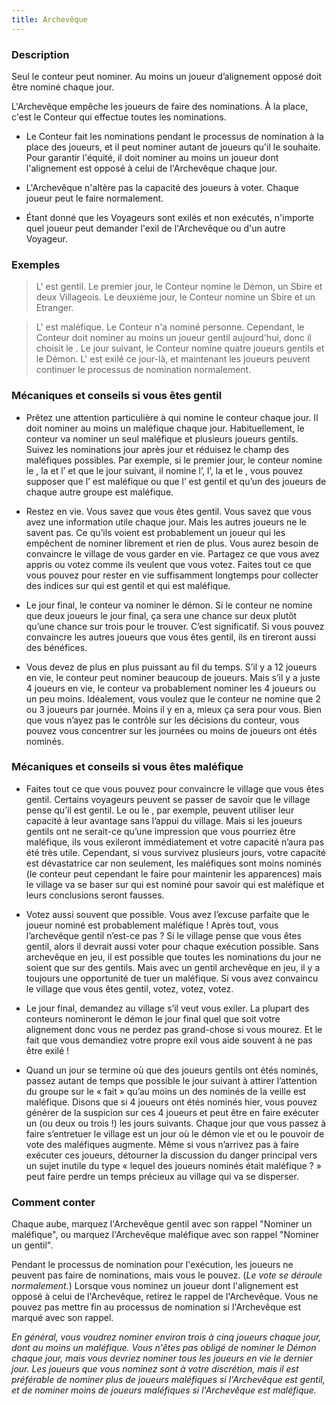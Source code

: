 ```yaml
---
title: Archevêque
---
```



<Role ARCHEVEQUE header />

### Description

Seul le conteur peut nominer. Au moins un joueur d’alignement opposé doit être nominé chaque jour.

L'Archevêque empêche les joueurs de faire des nominations. À la place, c'est le Conteur qui effectue toutes les nominations. 

-   Le Conteur fait les nominations pendant le processus de nomination à la place des joueurs, et il peut nominer autant de joueurs qu'il le souhaite. Pour garantir l'équité, il doit nominer au moins un joueur dont l'alignement est opposé à celui de l'Archevêque chaque jour. 

-   L'Archevêque n'altère pas la capacité des joueurs à voter. Chaque joueur peut le faire normalement. 

-   Étant donné que les Voyageurs sont exilés et non exécutés, n'importe quel joueur peut demander l'exil de l'Archevêque ou d'un autre Voyageur. 

### Exemples

> L'<Role ARCHEVEQUE /> est gentil. Le premier jour, le Conteur nomine le Démon, un Sbire et deux Villageois. Le deuxième jour, le Conteur nomine un Sbire et un Etranger.

> L'<Role ARCHEVEQUE /> est maléfique. Le Conteur n'a nominé personne. Cependant, le Conteur doit nominer au moins un joueur gentil aujourd'hui, donc il choisit le <Role MENESTREL />. Le jour suivant, le Conteur nomine quatre joueurs gentils et le Démon. L'<Role ARCHEVEQUE /> est exilé ce jour-là, et maintenant les joueurs peuvent continuer le processus de nomination normalement. 

### Mécaniques et conseils si vous êtes gentil

- Prêtez une attention particulière à qui nomine le conteur chaque jour. Il doit nominer au moins un maléfique chaque jour. Habituellement, le conteur va nominer un seul maléfique et plusieurs joueurs gentils. Suivez les nominations jour après jour et réduisez le champ des maléfiques possibles. Par exemple, si le premier jour, le conteur nomine le <Role FOU />, la <Role FEMME_DE_CHAMBRE /> et l’<Role INVENTEUR /> et que le jour suivant, il nomine l’<Role INVENTEUR />, l’<Role EXORCISTE />, la <Role MAMIE /> et le <Role MARIN />, vous pouvez supposer que l’<Role INVENTEUR /> est maléfique ou que l’<Role INVENTEUR /> est gentil et qu’un des joueurs de chaque autre groupe est maléfique.

- Restez en vie. Vous savez que vous êtes gentil. Vous savez que vous avez une information utile chaque jour. Mais les autres joueurs ne le savent pas. Ce qu’ils voient est probablement un joueur qui les empêchent de nominer librement et rien de plus. Vous aurez besoin de convaincre le village de vous garder en vie. Partagez ce que vous avez appris ou votez comme ils veulent que vous votez. Faites tout ce que vous pouvez pour rester en vie suffisamment longtemps pour collecter des indices sur qui est gentil et qui est maléfique.

- Le jour final, le conteur va nominer le démon. Si le conteur ne nomine que deux joueurs le jour final, ça sera une chance sur deux plutôt qu’une chance sur trois pour le trouver. C’est significatif. Si vous pouvez convaincre les autres joueurs que vous êtes gentil, ils en tireront aussi des bénéfices.

- Vous devez de plus en plus puissant au fil du temps. S’il y a 12 joueurs en vie, le conteur peut nominer beaucoup de joueurs. Mais s’il y a juste 4 joueurs en vie, le conteur va probablement nominer les 4 joueurs ou un peu moins. Idéalement, vous voulez que le conteur ne nomine que 2 ou 3 joueurs par journée. Moins il y en a, mieux ça sera pour vous. Bien que vous n’ayez pas le contrôle sur les décisions du conteur, vous pouvez vous concentrer sur les journées ou moins de joueurs ont étés nominés.

### Mécaniques et conseils si vous êtes maléfique

- Faites tout ce que vous pouvez pour convaincre le village que vous êtes gentil. Certains voyageurs peuvent se passer de savoir que le village pense qu’il est gentil. Le <Role MAGISTRAT /> ou le <Role NECROMANT />, par exemple, peuvent utiliser leur capacité à leur avantage sans l’appui du village. Mais si les joueurs gentils ont ne serait-ce qu’une impression que vous pourriez être maléfique, ils vous exileront immédiatement et votre capacité n’aura pas été très utile. Cependant, si vous survivez plusieurs jours, votre capacité est dévastatrice car non seulement, les maléfiques sont moins nominés (le conteur peut cependant le faire pour maintenir les apparences) mais le village va se baser sur qui est nominé pour savoir qui est maléfique et leurs conclusions seront fausses.

- Votez aussi souvent que possible. Vous avez l’excuse parfaite que le joueur nominé est probablement maléfique ! Après tout, vous l’archevêque gentil n’est-ce pas ? Si le village pense que vous êtes gentil, alors il devrait aussi voter pour chaque exécution possible. Sans archevêque en jeu, il est possible que toutes les nominations du jour ne soient que sur des gentils. Mais avec un gentil archevêque en jeu, il y a toujours une opportunité de tuer un maléfique. Si vous avez convaincu le village que vous êtes gentil, votez, votez, votez.

- Le jour final, demandez au village s’il veut vous exiler. La plupart des conteurs nomineront le démon le jour final quel que soit votre alignement donc vous ne perdez pas grand-chose si vous mourez. Et le fait que vous demandiez votre propre exil vous aide souvent à ne pas être exilé !

- Quand un jour se termine où que des joueurs gentils ont étés nominés, passez autant de temps que possible le jour suivant à attirer l’attention du groupe sur le « fait » qu’au moins un des nominés de la veille est maléfique. Disons que si 4 joueurs ont étés nominés hier, vous pouvez générer de la suspicion sur ces 4 joueurs et peut être en faire exécuter un (ou deux ou trois !) les jours suivants. Chaque jour que vous passez à faire s’entretuer le village est un jour où le démon vie et ou le pouvoir de vote des maléfiques augmente. Même si vous n’arrivez pas à faire exécuter ces joueurs, détourner la discussion du danger principal vers un sujet inutile du type « lequel des joueurs nominés était maléfique ? » peut faire perdre un temps précieux au village qui va se disperser.

### Comment conter

Chaque aube, marquez l'Archevêque gentil avec son rappel "Nominer un maléfique", ou marquez l'Archevêque maléfique avec son rappel "Nominer un gentil". 

Pendant le processus de nomination pour l'exécution, les joueurs ne peuvent pas faire de nominations, mais vous le pouvez. (_Le vote se déroule normalement._) Lorsque vous nominez un joueur dont l'alignement est opposé à celui de l'Archevêque, retirez le rappel de l'Archevêque. Vous ne pouvez pas mettre fin au processus de nomination si l'Archevêque est marqué avec son rappel. 

_En général, vous voudrez nominer environ trois à cinq joueurs chaque jour, dont au moins un maléfique. Vous n'êtes pas obligé de nominer le Démon chaque jour, mais vous devriez nominer tous les joueurs en vie le dernier jour. Les joueurs que vous nominez sont à votre discrétion, mais il est préférable de nominer plus de joueurs maléfiques si l'Archevêque est gentil, et de nominer moins de joueurs maléfiques si l'Archevêque est maléfique._